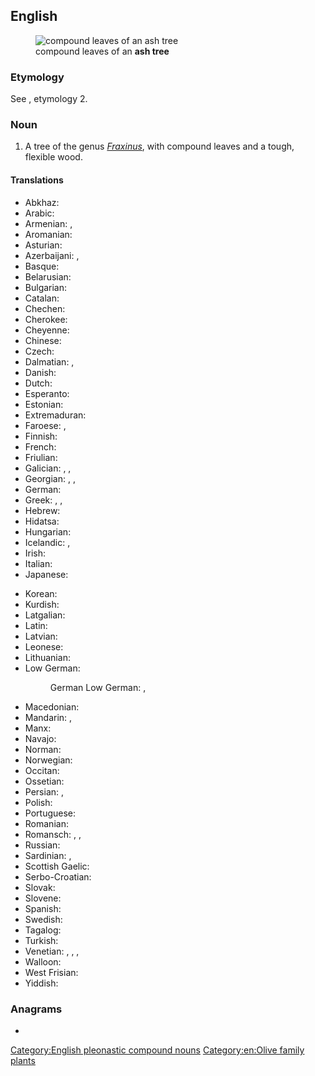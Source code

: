 ==English==
[[File:Fraxinus angustifolia subsp angustifolia.jpg|thumb|compound leaves of an '''ash tree''']]

===Etymology===
See {{m|en|ash}}, etymology 2.

===Noun===
{{en-noun}}
{{wikipedia}}

# A tree of the genus ''[[Fraxinus]]'', with compound leaves and a tough, flexible wood.

====Translations====
{{trans-top|''Fraxinus'' tree}}
* Abkhaz: {{t|ab|ажа|sc=Cyrl}}
* Arabic: {{t|ar|شَجَرَة اَلدَّرْدَار|tr=šajarat ad-dardār|f}}
* Armenian: {{t+|hy|հացենի}}, {{t+|hy|հացի}}
* Aromanian: {{t|rup|frapsin}}
* Asturian: {{t|ast|freisnu|m}}
* Azerbaijani: {{t|az|göyrüş}}, {{t|az|vən}}
* Basque: {{t+|eu|lizar}}
* Belarusian: {{t|be|я́сень|m|sc=Cyrl}}
* Bulgarian: {{t+|bg|ясен}}
* Catalan: {{t|ca|freixe|m}}
* Chechen: {{t|ce|къахьашту}}
* Cherokee: {{t|chr|ᏙᏧ|tr=dotsu|sc=Cher}}
* Cheyenne: {{t|chy|mótó'e}}
* Chinese:
* Czech: {{t+|cs|jasan|m}}
* Dalmatian: {{t|dlm|uarno|m}}, {{t|dlm|guarn|m}}
* Danish: {{t+|da|ask|c}}
* Dutch: {{t+|nl|es|m}}
* Esperanto: {{t|eo|frakseno}}
* Estonian: {{t+|et|saar}}
* Extremaduran: {{t|ext|fresnu}}
* Faroese: {{t|fo|ask|f}}, {{t|fo|askur|m}}
* Finnish: {{t+|fi|saarni}}
* French: {{t+|fr|frêne|m}}
* Friulian: {{t|fur|frassin|m}}
* Galician: {{t+|gl|freixo|m}}, {{t|gl|pulleiro|m}}, {{t+|gl|cornabude|m}}
* Georgian: {{t|ka|იფანი|sc=Geor}}, {{t|ka|კოპიტი|sc=Geor}}, {{t|ka|ცირცელი|sc=Geor}}
* German: {{t+|de|Esche|f}}
* Greek: {{t+|el|μελιά|f|sc=Grek}}, {{t+|el|φλαμουριά|f|sc=Grek}}, {{t+|el|φράξος|m|sc=Grek}}
* Hebrew: {{t+|he|מילה|f|tr=meylah|sc=Hebr}}
* Hidatsa: {{t|hid|mishba}}
* Hungarian: {{t+|hu|kőris}}
* Icelandic: {{t+|is|askur|m}}, {{t+|is|eski|n}}
* Irish: {{t|ga|fuinseog|f}}
* Italian: {{t+|it|frassino|m}}
* Japanese: {{t+|ja|梣|tr=[[トネリコ]], toneriko}}
{{trans-mid}}
* Korean: {{t-needed|ko}}
* Kurdish: {{t+|ku|benav|sc=ku-Arab}}
* Latgalian: {{t|ltg|ūss|m}}
* Latin: {{t|la|fraxinus|f}}
* Latvian: {{t|lv|osis|m}}
* Leonese: {{t|roa-leo|freisnu}}
* Lithuanian: {{t+|lt|uosis|m}}
* Low German:
*: German Low German: {{t|nds-de|esch}}, {{t|nds-de|isch}}
* Macedonian: {{t|mk|јасен|sc=Cyrl}}
* Mandarin: {{t-check|cmn|桉樹|sc=Hani}}, {{t-check|cmn|桉树|tr=ān shù|sc=Hani}}
* Manx: {{t|gv|unjin|m}}
* Navajo: {{t|nv|dahbaʼ}}
* Norman: {{t|nrf|frêne|m}}
* Norwegian: {{t+|no|ask|m}}
* Occitan: {{t+|oc|fraisse|m}}
* Ossetian: {{t|os|кӕрз}}
* Persian: {{t+|fa|زبان گنجشک|tr=zabân-gonješk|sc=fa-Arab}}, {{t+|fa|ون|tr=van|sc=fa-Arab}}
* Polish: {{t+|pl|jesion|m}}
* Portuguese: {{t+|pt|freixo|m}}
* Romanian: {{t+|ro|frasin|m}}
* Romansch: {{t|rm|fraissen}}, {{t|rm|fraischen}}, {{t|rm|fressen}}
* Russian: {{t+|ru|я́сень|m}}
* Sardinian: {{t|sc|frassu}}, {{t|sc|oga}}
* Scottish Gaelic: {{t|gd|uinnseann|m}}
* Serbo-Croatian: {{t+|sh|jasen|m}}
* Slovak: {{t+|sk|jaseň|m}}
* Slovene: {{t+|sl|jesen|m}}
* Spanish: {{t+|es|fresno|m}}
* Swedish: {{t+|sv|ask}}
* Tagalog: {{t|tl|presno}}
* Turkish: {{t+|tr|dişbudak}}
* Venetian: {{t+|vec|fràsene|m}}, {{t|vec|fràsino|m}}, {{t|vec|fràsen|m}}, {{t|vec|fràsan|m}}
* Walloon: {{t+|wa|frinne|m}}
* West Frisian: {{t|fy|esk}}
* Yiddish: {{t|yi|אַשבוים|m|sc=Hebr}}
{{trans-bottom}}

===Anagrams===
* {{anagrams|en|Heaters|Theresa|aethers|eraseth|hearest|heartes|heaters|reheats|sethera|thereas|æthers}}

[[Category:English pleonastic compound nouns]]
[[Category:en:Olive family plants]]